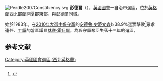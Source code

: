 [[File:Pendle2007Constituency.svg|right]]
'''彭德爾'''（{{lang-en|Pendle}}），[[英國|英國]][[英國國會|國會]]一自治市選區，位於[[英格蘭|英格蘭]][[西北英格蘭|西北部]][[蘭開夏郡|蘭開夏郡]]東部，與[[彭德爾|彭德爾]]同域。

始於1983年。在[[2010年英國大選|2010年大選中]][[保守黨_(英國)|保守黨]]的[[安德魯·史蒂文森|安德魯·史蒂文森]]以38.9%選票擊敗<ref name="">{{cite news
|publisher=[[英國廣播公司|英國廣播公司]]
|date=2010年5月7日
|title=Election 2010/Constituency/Pendle
|url=http://news.bbc.co.uk/1/shared/election2010/results/constituency/d49.stm
|accessdate=2010年10月17日
|archive-date=2017年9月5日
|archive-url=https://web.archive.org/web/20170905014748/http://news.bbc.co.uk/1/shared/election2010/results/constituency/d49.stm
|dead-url=no
}}</ref>尋求連任、[[工黨_(英國)|工黨]]的當區議員[[林賽·霍伊爾|林賽·霍伊爾]]，為保守黨奪回失落十三年的選區。

==参考文献==
<div class="references-small">
<references></references>
</div>

{{DEFAULTSORT:Pendle (UK Parliament constituency)}}
[[Category:英國國會選區_(西北英格蘭)|Category:英國國會選區 (西北英格蘭)]]